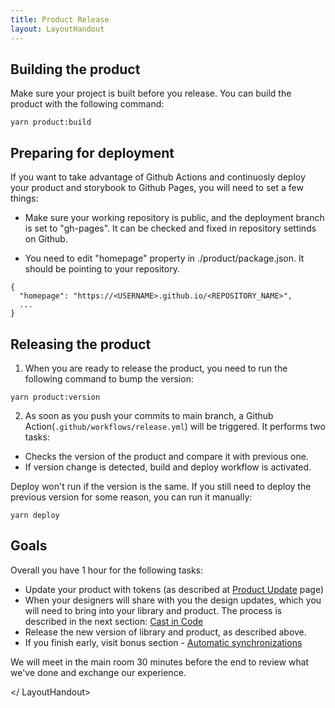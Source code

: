 ```yaml
---
title: Product Release
layout: LayoutHandout
---
```



<LayoutHandout title="Product Release">

## Building the product

Make sure your project is built before you release. You can build
the product with the following command:

```
yarn product:build
```


## Preparing for deployment

If you want to take advantage of Github Actions and continuosly deploy your product and storybook to Github Pages, you will need to set a few things:

- Make sure your working repository is public, and the deployment branch is set to "gh-pages". It can be checked and fixed in repository settinds on Github.

- You need to edit "homepage" property in ./product/package.json. It should be pointing to your repository.

```
{
  "homepage": "https://<USERNAME>.github.io/<REPOSITORY_NAME>",
  ...
}
```


## Releasing the product

1. When you are ready to release the product, you need to run the following command to bump the version:

```
yarn product:version
```

2. As soon as you push your commits to main branch, a Github Action(`.github/workflows/release.yml`) will be triggered. It performs two tasks:
- Checks the version of the product and compare it with previous one.
- If version change is detected, build and deploy workflow is activated.

Deploy won't run if the version is the same. If you still need to deploy the previous version for some reason, you can run it manually:

```
yarn deploy
```

## Goals

Overall you have 1 hour for the following tasks: 

- Update your product with tokens (as described at [Product Update](../product-update) page)
- When your designers will share with you the design updates, which you will need to bring into your library and product. The process is described in the next section: [Cast in Code](../cast-in-code) 
- Release the new version of library and product, as described above.
- If you finish early, visit bonus section - [Automatic synchronizations](../autosync)

We will meet in the main room 30 minutes before the end to review what we've done and exchange our experience.

</ LayoutHandout>